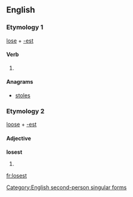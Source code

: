 ==English==

===Etymology 1===
[[lose]] + [[-est]]

====Verb====
{{en-verb form}}

# {{context|archaic}} {{form of|Second-person singular simple present form|lose}}

====Anagrams====
* [[stoles#English|stoles]]

===Etymology 2===
[[loose]] + [[-est]]

====Adjective====
'''losest'''

# {{misspelling of|loosest|nodot=true}}
[[Category:English second-person singular forms]]

[[fr:losest]]